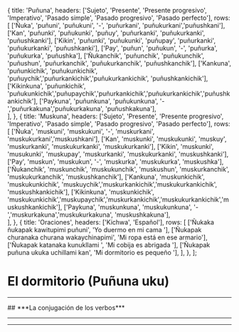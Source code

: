 
  {
    title: 'Puñuna',
    headers: ['Sujeto', 'Presente', 'Presente progresivo', 'Imperativo', 'Pasado simple', 'Pasado progresivo', 'Pasado perfecto'],
    rows: [
      ['Ñuka', 'puñuni', 'puñukuni', '-', 'puñurkani', 'puñukurkani','puñushkani'],
      ['Kan', 'puñunki', 'puñukunki', 'puñuy', 'puñurkanki', 'puñukurkanki', 'puñushkanki'],
      ['Kikin', 'puñunki', 'puñukunki', 'puñupay', 'puñurkanki', 'puñukurkanki', 'puñushkanki'],
      ['Pay', 'puñun', 'puñukun', '-', 'puñurka', 'puñukurka', 'puñushka'],
      ['Ñukanchik', 'puñunchik', 'puñukunchik', 'puñushun', 'puñurkanchik', 'puñukurkanchik', 'puñushkanchik'],
      ['Kankuna', 'puñunkichik', 'puñukunkichik', 'puñuychik','puñurkankichik','puñukurkankichik', 'puñushkankichik'],
      ['Kikinkuna', 'puñunkichik', 'puñukunkichik','puñupaychik','puñurkankichik','puñukurkankichik','puñushkankichik'],
      ['Paykuna', 'puñunkuna', 'puñukunkuna', '-','puñurkakuna','puñukurkakuna', 'puñushkakuna'],        
    ],
  },
  {
    title: 'Muskuna',
    headers: ['Sujeto', 'Presente', 'Presente progresivo', 'Imperativo', 'Pasado simple', 'Pasado progresivo', 'Pasado perfecto'],
    rows: [
      ['Ñuka', 'muskuni', 'muskukuni', '-', 'muskurkani', 'muskukurkani','muskushkani'],
      ['Kan', 'muskunki', 'muskukunki', 'muskuy', 'muskurkanki', 'muskukurkanki', 'muskukurkanki'],
      ['Kikin', 'muskunki', 'musukunki', 'muskupay', 'muskurkanki', 'muskukurkanki', 'muskushkanki'],
      ['Pay', 'muskun', 'muskukun', '-', 'muskurka', 'muskukurka', 'muskushka'],
      ['Ñukanchik', 'muskunchik', 'muskukunchik', 'muskushun', 'muskurkanchik', 'muskukurkanchik', 'muskushkanchik'],
      ['Kankuna', 'muskunkichik', 'muskukunkichik', 'muskuychik','muskurkankichik','muskukurkankichik', 'muskushkankichik'],
      ['Kikinkuna', 'muskunkichik', 'muskukunkichik','muskupaychik','muskurkankichik','muskukurkankichik','muskushkankichik'],
      ['Paykuna', 'muskunkuna', 'muskukunkuna', '-','muskurkakuna','muskukurkakuna', 'muskushkakuna'],        
    ],
  },
  {
    title: 'Oraciones',
    headers: ['Kichwa', 'Español'],
    rows: [
      ['Ñukaka ñukapak kawitupimi puñuni', 'Yo duermo en mi cama '],
      ['Ñukapak churanaka churana wakaychinapimi', 'Mi ropa está en ese armario'],
      ['Ñukapak katanaka kunukllami ', 'Mi cobija es abrigada '],
      ['Ñukapak puñuna ukuka uchillami kan', 'Mi dormitorio es pequeño '],
    ],
  },
];

# **El dormitorio (Puñuna uku)**
<ImageFlipContainer lecture="room" tag="room"/> 
<hr />
## ***La conjugación de los verbos***
<TablesWithTabs tables={tablesData} />
<hr />
<ComicSpeechBubble text="¡Excelente trabajo! Esto concluye la lección del dormitorio." character = "humuFeliz"/>
<hr />
<Quiz lecture="room" />
